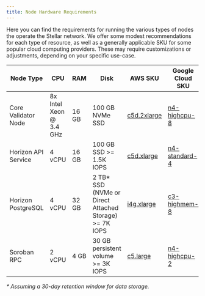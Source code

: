 ```yaml
---
title: Node Hardware Requirements
---
```


Here you can find the requirements for running the various types of nodes the operate the Stellar network. We offer some modest recommendations for each type of resource, as well as a generally applicable SKU for some popular cloud computing providers. These may require customizations or adjustments, depending on your specific use-case.

| Node Type | CPU | RAM | Disk | AWS SKU | Google Cloud SKU |
| --- | --- | --- | --- | --- | --- |
| Core Validator Node | 8x Intel Xeon @ 3.4 GHz | 16 GB | 100 GB NVMe SSD | [c5d.2xlarge] | [n4-highcpu-8] |
| Horizon API Service | 4 vCPU | 16 GB | 100 GB SSD >= 1.5K IOPS | [c5d.xlarge] |[n4-standard-4] |
| Horizon PostgreSQL | 4 vCPU | 32 GB | 2 TB\* SSD (NVMe or Direct Attached Storage) >= 7K IOPS | [i4g.xlarge] | [c3-highmem-8] |
| Soroban RPC | 2 vCPU | 4 GB | 30 GB persistent volume >= 3K IOPS | [c5.large] | [n4-highcpu-2] |

_\* Assuming a 30-day retention window for data storage._

[c5.large]: https://aws.amazon.com/ec2/instance-types/c5/
[c5d.2xlarge]: https://aws.amazon.com/ec2/instance-types/c5/
[c5d.xlarge]: https://aws.amazon.com/ec2/instance-types/c5/
[n4-highcpu-2]: https://cloud.google.com/compute/docs/general-purpose-machines#n4-highcpu
[n4-highcpu-8]: https://cloud.google.com/compute/docs/general-purpose-machines#n4-highcpu
[n4-standard-4]: https://cloud.google.com/compute/docs/general-purpose-machines#n4-standard
[i4g.xlarge]: https://aws.amazon.com/ec2/instance-types/i4g/
[c3-highmem-8]: https://cloud.google.com/compute/docs/general-purpose-machines#c3_machine_types
